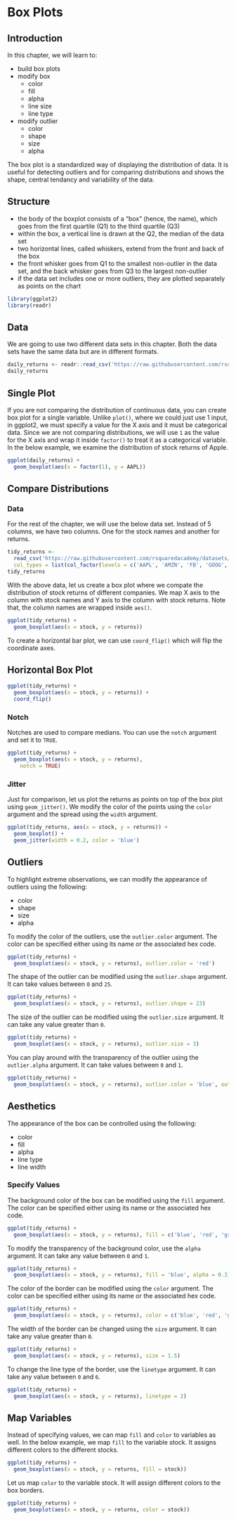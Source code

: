 # Box Plots {#box}

## Introduction

In this chapter, we will learn to:

- build box plots
- modify box 
    - color
    - fill
    - alpha
    - line size
    - line type
- modify outlier 
    - color
    - shape 
    - size 
    - alpha

The box plot is a standardized way of displaying the distribution of data. It 
is useful for detecting outliers and for comparing distributions and shows the 
shape, central tendancy and variability of the data.

## Structure

- the body of the boxplot consists of a "box" (hence, the name), which goes from the first quartile (Q1) to the third quartile (Q3)
- within the box, a vertical line is drawn at the Q2, the median of the data set
- two horizontal lines, called whiskers, extend from the front and back of the box 
- the front whisker goes from Q1 to the smallest non-outlier in the data set, and the back whisker goes from Q3 to the largest non-outlier
- if the data set includes one or more outliers, they are plotted separately as points on the chart


```r
library(ggplot2)
library(readr)
```

## Data

We are going to use two different data sets in this chapter. Both the data sets have the same data but are in 
different formats. 

```r
daily_returns <- readr::read_csv('https://raw.githubusercontent.com/rsquaredacademy/datasets/master/tickers.csv')
daily_returns
```

## Single Plot

If you are not comparing the distribution of continuous data, you can create 
box plot for a single variable. Unlike `plot()`, where we could just use 
1 input, in ggplot2, we must specify a value for the X axis and it must be
categorical data. Since we are not comparing distributions, we will use `1`
as the value for the X axis and wrap it inside `factor()` to treat it as a
categorical variable. In the below example, we examine the distribution of 
stock returns of Apple. 

```r
ggplot(daily_returns) +
  geom_boxplot(aes(x = factor(1), y = AAPL))
```

## Compare Distributions

### Data

For the rest of the chapter, we will use the below data set. Instead of 5 columns, 
we have two columns. One for the stock names and another for returns. 

```r
tidy_returns <- 
  read_csv('https://raw.githubusercontent.com/rsquaredacademy/datasets/master/tidy_tickers.csv',
  col_types = list(col_factor(levels = c('AAPL', 'AMZN', 'FB', 'GOOG', 'MSFT')), col_double()))
tidy_returns
```

With the above data, let us create a box plot where we compate the distribution
of stock returns of different companies. We map X axis to the column with stock 
names and Y axis to the column with stock returns. Note that, the column names 
are wrapped inside `aes()`.

```r
ggplot(tidy_returns) +
  geom_boxplot(aes(x = stock, y = returns))
```

To create a horizontal bar plot, we can use `coord_flip()` which will flip the
coordinate axes.

## Horizontal Box Plot

```r
ggplot(tidy_returns) +
  geom_boxplot(aes(x = stock, y = returns)) +
  coord_flip()
```

### Notch

Notches are used to compare medians. You can use the `notch` argument and set
it to `TRUE`. 

```r
ggplot(tidy_returns) +
  geom_boxplot(aes(x = stock, y = returns),
    notch = TRUE) 
```

### Jitter

Just for comparison, let us plot the returns as points on top of the box plot
using `geom_jitter()`. We modify the color of the points using the `color`
argument and the spread using the `width` argument.

```r
ggplot(tidy_returns, aes(x = stock, y = returns)) +
  geom_boxplot() +
  geom_jitter(width = 0.2, color = 'blue')
```

## Outliers

To highlight extreme observations, we can modify the appearance of outliers 
using the following:

- color
- shape
- size
- alpha

To modify the color of the outliers, use the `outlier.color` argument. The 
color can be specified either using its name or the associated hex code.

```r
ggplot(tidy_returns) +
  geom_boxplot(aes(x = stock, y = returns), outlier.color = 'red')
```

The shape of the outlier can be modified using the `outlier.shape` argument.
It can take values between `0` and `25`.

```r
ggplot(tidy_returns) +
  geom_boxplot(aes(x = stock, y = returns), outlier.shape = 23) 
```

The size of the outlier can be modified using the `outlier.size` argument. It 
can take any value greater than `0`.

```r
ggplot(tidy_returns) +
  geom_boxplot(aes(x = stock, y = returns), outlier.size = 3) 
```

You can play around with the transparency of the outlier using the 
`outlier.alpha` argument. It can take values between `0` and `1`.

```r
ggplot(tidy_returns) +
  geom_boxplot(aes(x = stock, y = returns), outlier.color = 'blue', outlier.alpha = 0.3) 
```

## Aesthetics

The appearance of the box can be controlled using the following:

- color
- fill
- alpha
- line type
- line width

### Specify Values 

The background color of the box can be modified using the `fill` argument. The 
color can be specified either using its name or the associated hex code.

```r
ggplot(tidy_returns) +
  geom_boxplot(aes(x = stock, y = returns), fill = c('blue', 'red', 'green', 'yellow', 'brown')) 
```

To modify the transparency of the background color, use the `alpha` argument. It 
can take any value between `0` and `1`.

```r
ggplot(tidy_returns) +
  geom_boxplot(aes(x = stock, y = returns), fill = 'blue', alpha = 0.3) 
```

The color of the border can be modified using the `color` argument. The 
color can be specified either using its name or the associated hex code.

```r
ggplot(tidy_returns) +
  geom_boxplot(aes(x = stock, y = returns), color = c('blue', 'red', 'green', 'yellow', 'brown')) 
```

The width of the border can be changed using the `size` argument. It can take
any value greater than `0`.

```r
ggplot(tidy_returns) +
  geom_boxplot(aes(x = stock, y = returns), size = 1.5) 
```

To change the line type of the border, use the `linetype` argument. It can take
any value between `0` and `6`.

```r
ggplot(tidy_returns) +
  geom_boxplot(aes(x = stock, y = returns), linetype = 2) 
```

## Map Variables

Instead of specifying values, we can map `fill` and `color` to variables as 
well. In the below example, we map `fill` to the variable stock. It assigns
different colors to the different stocks.

```r
ggplot(tidy_returns) +
  geom_boxplot(aes(x = stock, y = returns, fill = stock)) 
```

Let us map `color` to the variable stock. It will assign different colors
to the box borders.

```r
ggplot(tidy_returns) +
  geom_boxplot(aes(x = stock, y = returns, color = stock)) 
```